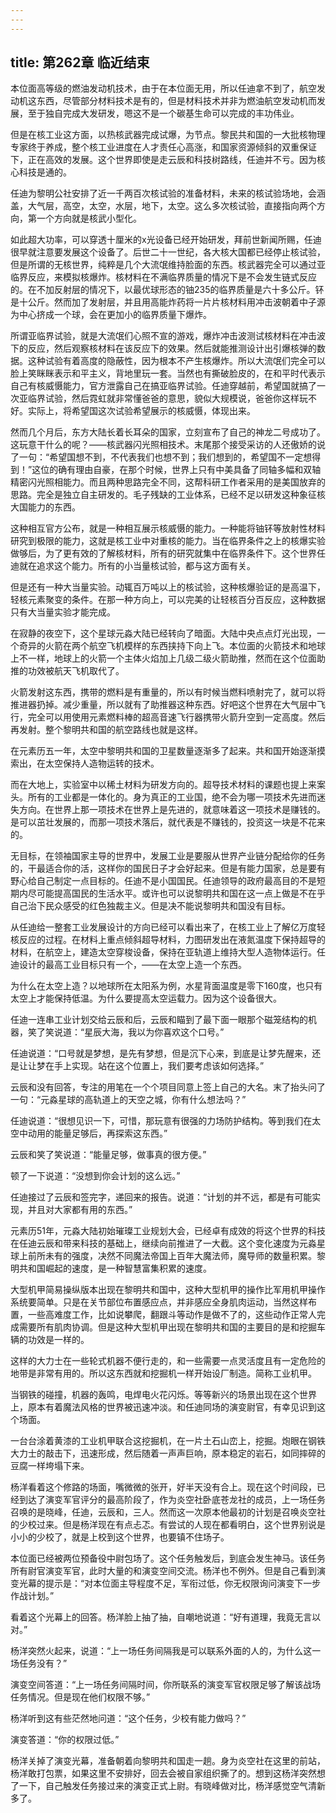 ```yaml
---
---
---
```

title: 第262章 临近结束
---



本位面高等级的燃油发动机技术，由于在本位面无用，所以任迪拿不到了，航空发动机这东西，尽管部分材料技术是有的，但是材料技术并非为燃油航空发动机而发展，至于独自完成大发研发，嗯这不是一个碳基生命可以完成的丰功伟业。

但是在核工业这方面，以热核武器完成试爆，为节点。黎民共和国的一大批核物理专家终于养成，整个核工业进度在人才责任心高涨，和国家资源倾斜的双重保证下，正在高效的发展。这个世界即使是走云辰和科技树路线，任迪并不亏。因为核心科技是通的。

任迪为黎明公社安排了近一千两百次核试验的准备材料，未来的核试验场地，会涵盖，大气层，高空，太空，水层，地下，太空。这么多次核试验，直接指向两个方向，第一个方向就是核武小型化。

如此超大功率，可以穿透十厘米的x光设备已经开始研发，拜前世新闻所赐，任迪很早就注意要发展这个设备了。后世二十一世纪，各大核大国都已经停止核试验，但是所谓的无核世界，纯粹是几个大流氓维持脸面的东西。核武器完全可以通过亚临界反应，来模拟核爆炸。核材料在不满临界质量的情况下是不会发生链式反应的。在不加反射层的情况下，以最优球形态的铀235的临界质量是六十多公斤。钚是十公斤。然而加了发射层，并且用高能炸药将一片片核材料用冲击波朝着中子源为中心挤成一个球，会在更加小的临界质量下爆炸。

所谓亚临界试验，就是大流氓们心照不宣的游戏，爆炸冲击波测试核材料在冲击波下的反应，然后观察核材料在该反应下的效果。然后就能推测设计出引爆核弹的数据。这种试验有着高度的隐蔽性，因为根本不产生核爆炸。所以大流氓们完全可以脸上笑眯眯表示和平主义，背地里玩一套。当然也有撕破脸皮的，在和平时代表示自己有核威慑能力，官方泄露自己在搞亚临界试验。任迪穿越前，希望国就搞了一次亚临界试验，然后霓虹就非常懂爸爸的意思，貌似大规模说，爸爸你这样玩不好。实际上，将希望国这次试验希望展示的核威慑，体现出来。

然而几个月后，东方大陆长着长耳朵的国家，立刻宣布了自己的神龙二号成功了。这玩意干什么的呢？——核武器闪光照相技术。末尾那个接受采访的人还傲娇的说了一句：“希望国想不到，不代表我们也想不到；我们想到的，希望国不一定想得到！”这位的确有理由自豪，在那个时候，世界上只有中美具备了同轴多幅和双轴精密闪光照相能力。而且两种思路完全不同，这帮科研工作者采用的是美国放弃的思路。完全是独立自主研发的。毛子残缺的工业体系，已经不足以研发这种象征核大国能力的东西。

这种相互官方公布，就是一种相互展示核威慑的能力。一种能将铀钚等放射性材料研究到极限的能力，这就是核工业中对重核的能力。当在临界条件之上的核爆实验做够后，为了更有效的了解核材料，所有的研究就集中在临界条件下。这个世界任迪就在追求这个能力。所有的小当量核试验，都与这方面有关。

但是还有一种大当量实验。动辄百万吨以上的核试验，这种核爆验证的是高温下，轻核元素聚变的条件。在那一种方向上，可以完美的让轻核百分百反应，这种数据只有大当量实验才能完成。

在寂静的夜空下，这个星球元淼大陆已经转向了暗面。大陆中央点点灯光出现，一个奇异的火箭在两个航空飞机模样的东西挟持下向上飞。本位面的火箭技术和地球上不一样，地球上的火箭一个主体火焰加上几级二级火箭助推，然而在这个位面助推的功效被航天飞机取代了。

火箭发射这东西，携带的燃料是有重量的，所以有时候当燃料喷射完了，就可以将推进器扔掉。减少重量，所以就有了助推器这种东西。好吧这个世界在大气层中飞行，完全可以用使用元素燃料棒的超高音速飞行器携带火箭升空到一定高度。然后再发射。整个黎明共和国的航空路线也就是这样。

在元素历五一年，太空中黎明共和国的卫星数量逐渐多了起来。共和国开始逐渐摸索出，在太空保持人造物运转的技术。

而在大地上，实验室中以稀土材料为研发方向的。超导技术材料的课题也提上来案头。所有的工业都是一体化的。身为真正的工业国，绝不会为哪一项技术先进而迷失方向。在世界上那一项技术在世界上是先进的，就意味着这一项技术是赚钱的。是可以茁壮发展的，而那一项技术落后，就代表是不赚钱的，投资这一块是不花来的。

无目标，在领袖国家主导的世界中，发展工业是要服从世界产业链分配给你的任务的，干最适合你的活，这样你的国民日子才会好起来。但是有能力国家，总是要有野心给自己制定一点目标的。任迪不是小国国民。任迪领导的政府最高目的不是短期内尽可能提高国民的生活水平。或许也可以说黎明共和国在这一点上做是不在乎自己治下民众感受的红色独裁主义。但是决不能说黎明共和国没有目标。

从任迪给一整套工业发展设计的方向已经可以看出来了，在核工业上了解亿万度轻核反应的过程。在材料上重点倾斜超导材料，力图研发出在液氮温度下保持超导的材料，在航空上，建造太空穿梭设备，保持在亚轨道上维持大型人造物体运行。任迪设计的最高工业目标只有一个，——在太空上造一个东西。

为什么在太空上造？以地球所在太阳系为例，水星背面温度是零下160度，也只有太空上才能保持低温。为什么要提高太空运载力。因为这个设备很大。

任迪一连串工业计划交给云辰和后，云辰和瞄到了最下面一眼那个磁笼结构的机器，笑了笑说道：“星辰大海，我以为你喜欢这个口号。”

任迪说道：“口号就是梦想，是先有梦想，但是沉下心来，到底是让梦先醒来，还是让让梦在手上实现。站在这个位置上，我们要考虑该如何选择。”

云辰和没有回答，专注的用笔在一个个项目同意上签上自己的大名。末了抬头问了一句：“元淼星球的高轨道上的天空之城，你有什么想法吗？”

任迪说道：“很想见识一下，可惜，那玩意有很强的力场防护结构。等到我们在太空中动用的能量足够后，再探索这东西。”

云辰和笑了笑说道：“能量足够，做事真的很方便。”

顿了一下说道：“没想到你会计划的这么远。”

任迪接过了云辰和签完字，递回来的报告。说道：“计划的并不远，都是有可能实现，并且对大家都有用的东西。”

元素历51年，元淼大陆初始璀璨工业规划大会，已经卓有成效的将这个世界的科技在任迪云辰和带来科技的基础上，继续向前推进了一大截。这个变化速度为元淼星球上前所未有的强度，决然不同魔法帝国上百年大魔法师，魔导师的数量积累。黎明共和国崛起的速度，是一种智慧富集积累的速度。

大型机甲简易操纵版本出现在黎明共和国中，这种大型机甲的操作比军用机甲操作系统要简单。只是在关节部位布置感应点，并非感应全身肌肉运动，当然这样布置，一些高难度工作，比如说攀爬，翻跟斗等动作是做不了的，这些动作正常人完成需要所有肌肉协调。但是这种大型机甲出现在黎明共和国的主要目的是和挖掘车辆的功效是一样的。

这样的大力士在一些轮式机器不便行走的，和一些需要一点灵活度且有一定危险的地带是非常有用的。所以这东西就和挖掘机一样开始设厂制造。简称工业机甲。

当钢铁的碰撞，机器的轰鸣，电焊电火花闪烁。等等新兴的场景出现在这个世界上，原本有着魔法风格的世界被迅速冲淡。和任迪同场的演变尉官，有幸见识到这个场面。

一台台涂着黄漆的工业机甲联合这挖掘机，在一片土石山峦上，挖掘。炮眼在钢铁大力士的敲击下，迅速形成，然后随着一声声巨响，原本稳定的岩石，如同摔碎的豆腐一样垮塌下来。

杨洋看着这个修路的场面，嘴微微的张开，好半天没有合上。现在这个时间段，已经到达了演变军官评分的最高阶段了，作为炎空社卧底苍龙社的成员，上一场任务召唤的是晓峰，任迪，云辰和，三人。然而这一次原本他最初的计划是召唤炎空社的少校过来。但是杨洋现在有点忐忑。有尝试的人现在都看明白，这个世界别说是小小的少校了，就是上校到这个世界，也要镇不住场子。

本位面已经被两位预备役中尉包场了。这个任务触发后，到底会发生神马。该任务所有尉官演变军官，此时大量的和演变空间交流。杨洋也不例外。但是自己看到演变光幕的提示是：“对本位面主导程度不足，军衔过低，你无权限询问演变下一步作战计划。”

看着这个光幕上的回答。杨洋脸上抽了抽，自嘲地说道：“好有道理，我竟无言以对。”

杨洋突然火起来，说道：“上一场任务间隔我是可以联系外面的人的，为什么这一场任务没有？”

演变空间答道：“上一场任务间隔时间，你所联系的演变军官权限足够了解该战场任务情况。但是现在他们权限不够。”

杨洋听到这有些茫然地问道：“这个任务，少校有能力做吗？”

演变答道：“你的权限过低。”

杨洋关掉了演变光幕，准备朝着向黎明共和国走一趟。身为炎空社在这里的前站，杨洋敢打包票，如果这里不安排好，回去会被自家组织撕了的。想到这杨洋突然想了一下，自己触发任务接过来的演变正式上尉。有晓峰做对比，杨洋感觉空气清新多了。